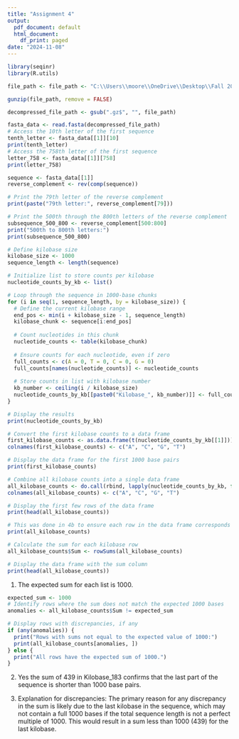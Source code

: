 ---
title: "Assignment 4"
output:
  pdf_document: default
  html_document:
    df_print: paged
date: "2024-11-08"
---



```{r}
library(seqinr)
library(R.utils)
```


```{r, q1}
file_path <- file_path <- "C:\\Users\\moore\\OneDrive\\Desktop\\Fall 2024\\Programming for science informatics\\chr1_GL383518v1_alt.fa.gz"

gunzip(file_path, remove = FALSE)

decompressed_file_path <- gsub(".gz$", "", file_path)
```

```{r, task 1}
fasta_data <- read.fasta(decompressed_file_path)
# Access the 10th letter of the first sequence
tenth_letter <- fasta_data[[1]][10]
print(tenth_letter)
# Access the 758th letter of the first sequence
letter_758 <- fasta_data[[1]][758]
print(letter_758)
```

```{r, task 2}
sequence <- fasta_data[[1]]
reverse_complement <- rev(comp(sequence))

# Print the 79th letter of the reverse complement
print(paste("79th letter:", reverse_complement[79]))

# Print the 500th through the 800th letters of the reverse complement
subsequence_500_800 <- reverse_complement[500:800]
print("500th to 800th letters:")
print(subsequence_500_800)
```
```{r, task 3}
# Define kilobase size
kilobase_size <- 1000
sequence_length <- length(sequence)

# Initialize list to store counts per kilobase
nucleotide_counts_by_kb <- list()

# Loop through the sequence in 1000-base chunks
for (i in seq(1, sequence_length, by = kilobase_size)) {
  # Define the current kilobase range
  end_pos <- min(i + kilobase_size - 1, sequence_length)
  kilobase_chunk <- sequence[i:end_pos]
  
  # Count nucleotides in this chunk
  nucleotide_counts <- table(kilobase_chunk)
  
  # Ensure counts for each nucleotide, even if zero
  full_counts <- c(A = 0, T = 0, C = 0, G = 0)
  full_counts[names(nucleotide_counts)] <- nucleotide_counts
  
  # Store counts in list with kilobase number
  kb_number <- ceiling(i / kilobase_size)
  nucleotide_counts_by_kb[[paste0("Kilobase_", kb_number)]] <- full_counts
}

# Display the results
print(nucleotide_counts_by_kb)
```

```{r, task 4 part a}
# Convert the first kilobase counts to a data frame
first_kilobase_counts <- as.data.frame(t(nucleotide_counts_by_kb[[1]]))
colnames(first_kilobase_counts) <- c("A", "C", "G", "T")

# Display the data frame for the first 1000 base pairs
print(first_kilobase_counts)
```
```{r, task 4 part b}
# Combine all kilobase counts into a single data frame
all_kilobase_counts <- do.call(rbind, lapply(nucleotide_counts_by_kb, function(x) as.data.frame(t(x))))
colnames(all_kilobase_counts) <- c("A", "C", "G", "T")

# Display the first few rows of the data frame
print(head(all_kilobase_counts))
```
```{r, task 4 part c}
# This was done in 4b to ensure each row in the data frame corresponds to a kilobase
print(all_kilobase_counts)
```
```{r, task 4 part d}
# Calculate the sum for each kilobase row
all_kilobase_counts$Sum <- rowSums(all_kilobase_counts)

# Display the data frame with the sum column
print(head(all_kilobase_counts))
```

1. The expected sum for each list is 1000.
```{r}
expected_sum <- 1000
# Identify rows where the sum does not match the expected 1000 bases
anomalies <- all_kilobase_counts$Sum != expected_sum

# Display rows with discrepancies, if any
if (any(anomalies)) {
  print("Rows with sums not equal to the expected value of 1000:")
  print(all_kilobase_counts[anomalies, ])
} else {
  print("All rows have the expected sum of 1000.")
}

```
2. Yes the sum of 439 in Kilobase_183 confirms that the last part of the sequence is shorter than 1000 base pairs. 

3. Explanation for discrepancies: The primary reason for any discrepancy in the sum is likely due to the last kilobase in the sequence, which may not contain a full 1000 bases if the total sequence length is not a perfect multiple of 1000. This would result in a sum less than 1000 (439) for the last kilobase.





